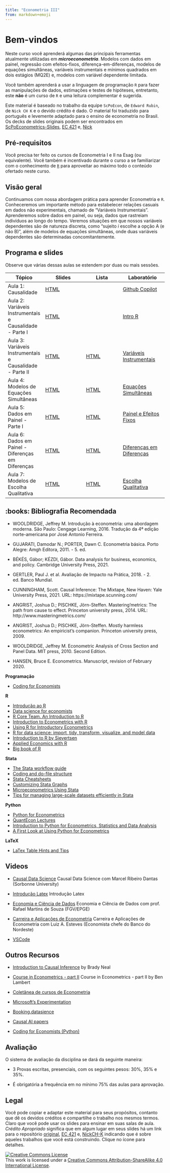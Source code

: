 ```yaml
---
title: "Econometria III"
from: markdown+emoji
---
```


# Bem-vindos

Neste curso você aprenderá algumas das principais ferramentas atualmente utilizadas em ***microeconometria***. Modelos com dados em painel, regressão com efeitos-fixos, diferença-em-diferenças, modelos de equações simultâneas, variáveis instrumentais e mínimos quadrados em dois estágios (MQ2E) e, modelos com variável dependente limitada.
 
Você também aprenderá a usar a linguagem de programação `R` para fazer as manipulações de dados, estimações e testes de hipóteses, entretanto, este **não** é um curso de `R` e uma leitura complementar é sugerida. 

Este material é baseado no trabalho da equipe `ScPoEcon`, de `Edward Rubin`, de `Nick CH K` e o devido crédito é dado. O material foi traduzido para português e levemente adaptado para o ensino de econometria no Brasil. Os decks de slides originais podem ser encontrados em [ScPoEconometrics-Slides](https://github.com/ScPoEcon/Advanced-Metrics-slides), [EC 421](https://github.com/edrubin/EC421S19) e, [Nick](https://github.com/NickCH-K/EconometricsSlides)


## Pré-requisitos

Você precisa ter feito os cursos de Econometria I e II na Esag (ou equivalente). Você também é incentivado durante o curso a se familiarizar com o conhecimento de [`R`](https://cran.r-project.org/) para aproveitar ao máximo todo o conteúdo ofertado neste curso.

## Visão geral

Continuamos com nossa abordagem prática para aprender Econometria e `R`. Conheceremos um importante método para estabelecer relações casuais em dados não experimentais, chamado de “Variáveis Instrumentais”. Aprenderemos sobre dados em painel, ou seja, dados que rastreiam indivíduos ao longo do tempo. Veremos situações em que nossos variáveis dependentes são de natureza discreta, como “sujeito *i* escolhe a opção A (e não B)”, além de modelos de equações simultâneas, onde duas variáveis dependentes são determinadas concomitantemente.


## Programa e slides

Observe que várias dessas aulas se estendem por duas ou mais sessões.

| Tópico                                                   | Slides                                                                                                              | Lista                                                                                                   | Laboratório                                                                                                       |
|----------------------------------------------------------|---------------------------------------------------------------------------------------------------------------------|---------------------------------------------------------------------------------------------------------|-------------------------------------------------------------------------------------------------------------------|
| Aula 1: Causalidade                                      | [HTML](https://raw.githack.com/rfbressan/econometria3_slides/master/lectures/01-causalidade/01-causality_pt.html)   |                                                                                                         | [Github Copilot](https://raw.githack.com/rfbressan/econometria3_slides/master/labs/01_lab_intro_github.html)      |
| Aula 2: Variáveis Instrumentais e Causalidade - Parte I  | [HTML](https://raw.githack.com/rfbressan/econometria3_slides/master/lectures/03-IV/03-IV_pt.html)                   |                                                                                                         | [Intro R](https://raw.githack.com/rfbressan/econometria3_slides/master/labs/01_lab_introducao.html)               |
| Aula 3: Variáveis Instrumentais e Causalidade - Parte II | [HTML](https://raw.githack.com/rfbressan/econometria3_slides/master/lectures/04-IV2/04-IV2_pt.html)                 | [HTML](https://raw.githack.com/rfbressan/econometria3_slides/master/psets/Questoes_causalidade_vi.html) | [Variáveis Instrumentais](https://raw.githack.com/rfbressan/econometria3_slides/master/labs/02_lab_VI.html)       |
| Aula 4: Modelos de Equações Simultâneas                  | [HTML](https://raw.githack.com/rfbressan/econometria3_slides/master/lectures/05-simultaneas/05-simultaneas_pt.html) | [HTML](https://raw.githack.com/rfbressan/econometria3_slides/master/psets/Questoes_Simultaneas.html)    | [Equações Simultâneas](https://raw.githack.com/rfbressan/econometria3_slides/master/labs/03_lab_Simultaneas.html) |
| Aula 5: Dados em Painel - Parte I                        | [HTML](https://raw.githack.com/rfbressan/econometria3_slides/master/lectures/06-panel/06-panel_pt.html)             | [HTML](https://raw.githack.com/rfbressan/econometria3_slides/master/psets/Questoes_Painel.html)         | [Painel e Efeitos Fixos](https://raw.githack.com/rfbressan/econometria3_slides/master/labs/04_lab_Painel_EF.html) |
| Aula 6: Dados em Painel - Diferenças em Diferenças       | [HTML](https://raw.githack.com/rfbressan/econometria3_slides/master/lectures/07-DID/07_DID_pt.html)                 | [HTML](https://raw.githack.com/rfbressan/econometria3_slides/master/psets/Questoes_DID.html)            | [Diferenças em Diferenças](https://raw.githack.com/rfbressan/econometria3_slides/master/labs/05_lab_DID.html)     |
| Aula 7: Modelos de Escolha Qualitativa                   | [HTML](https://raw.githack.com/rfbressan/econometria3_slides/master/lectures/02-probit/02-probit_pt.html)           | [HTML](https://raw.githack.com/rfbressan/econometria3_slides/master/psets/Questoes_Probit.html)         | [Escolha Qualitativa](https://raw.githack.com/rfbressan/econometria3_slides/master/labs/06_lab_Probit.html)       |



## :books: Bibliografia Recomendada

* WOOLDRIDGE, Jeffrey M. Introdução à econometria: uma abordagem moderna. São Paulo: Cengage Learning, 2016. Tradução da 4ª edição norte-americana por José Antonio Ferreira. 

* GUJARATI, Damodar N.; PORTER, Dawn C. Econometria básica. Porto Alegre: Amgh Editora, 2011. - 5. ed. 

* BÉKÉS, Gábor; KÉZDI, Gábor. Data analysis for business, economics, and policy. Cambridge University Press, 2021.

* GERTLER, Paul J. et al. Avaliação de Impacto na Prática, 2018. - 2. ed. Banco Mundial.

* CUNNINGHAM, Scott. Causal Inference: The Mixtape, New Haven: Yale University Press, 2021. URL: https://mixtape.scunning.com/

* ANGRIST, Joshua D.; PISCHKE, Jörn-Steffen. Mastering'metrics: The path from cause to effect. Princeton university press, 2014. URL: http://www.masteringmetrics.com/

* ANGRIST, Joshua D.; PISCHKE, Jörn-Steffen. Mostly harmless econometrics: An empiricist's companion. Princeton university press, 2009.

* WOOLDRIDGE, Jeffrey M. Econometric Analysis of Cross Section and Panel Data. MIT press, 2010. Second Edition. 

* HANSEN, Bruce E. Econometrics. Manuscript, revision of February 2020.

**Programação**

* [Coding for Economists](https://aeturrell.github.io/coding-for-economists/intro.html)

**R**

* [Introdução ao R](http://www.lampada.uerj.br/introducaoaor)
* [Data science for economists](https://github.com/uo-ec607/lectures)
* [R Core Team. An Introduction to R](https://cran.r-project.org/doc/manuals/r-release/R-intro.html)
* [Introduction to Econometrics with R](https://www.econometrics-with-r.org/)
* [Using R for Introductory Econometrics](http://urfie.net/)
* [R for data science: import, tidy, transform, visualize, and model data](https://r4ds.had.co.nz/)
* [Introduction to R by Sievertsen](https://hhsievertsen.shinyapps.io/r_introduction/)
* [Applied Economics with R](https://hhsievertsen.github.io/applied_econ_with_r/)
* [Big book of R](https://www.bigbookofr.com/index.html)

**Stata**

* [The Stata workflow guide](https://medium.com/the-stata-guide/the-stata-workflow-guide-52418ce35006)
* [Coding and do-file structure](https://github.com/michaelstepner/healthinequality-code/tree/main/code)
* [Stata Cheatsheets](https://www.stata.com/bookstore/stata-cheat-sheets/)
* [Customizing Stata Graphs](https://repec.sowi.unibe.ch/files/wp30/Jann-2018-grstyle-set.pdf)
* [Microeconometrics Using Stata](https://cameron.econ.ucdavis.edu/musbook/MUS2_Draft_Contents_November_2020.pdf)
* [Tips for managing large-scale datasets efficiently in Stata](https://www.peretaberner.eu/tips-for-managing-large-scale-datasets-efficiently-in-stata/)

**Python**

* [Python for Econometrics](https://pyecon.org/down/pyecon.pdf)
* [QuantEcon Lectures](https://quantecon.org/projects/#filter=lecture)
* [Introduction to Python for Econometrics, Statistics and Data Analysis](https://www.kevinsheppard.com/teaching/python/notes/)
* [A First Look at Using Python for Econometrics](https://www.youtube.com/watch?v=kltX6XofxG0)

**LaTeX**

* [LaTex Table Hints and Tips](https://statatexblog.com/wp-content/uploads/2013/09/tabletricks_latex.pdf)

## Videos

* [Causal Data Science](https://www.youtube.com/watch?v=MguFFgUfcbc&list=PLSMHA74lM-x3NTV2vJoxWdB1qdsSMjcFL&index=1&t=5603s) Causal Data Science com Marcel Ribeiro Dantas (Sorbonne University)

* [Introdução Latex](https://www.youtube.com/watch?v=EumeZnyvTzA&list=PLSMHA74lM-x3NTV2vJoxWdB1qdsSMjcFL&index=2&t=3213s) Introdução Latex

* [Economia e Ciência de Dados](https://www.youtube.com/watch?v=6Q3SXs5agaU&list=PLSMHA74lM-x2VglhXkdbHEH80T2a_XgRr&index=2&t=4765s) Economia e Ciência de Dados com prof. Rafael Martins de Souza (FGV/EPGE)

* [Carreira e Aplicações de Econometria](https://www.youtube.com/watch?v=VKZe49nNtxw&list=PLSMHA74lM-x2VglhXkdbHEH80T2a_XgRr&index=3&t=2182s) Carreira e Aplicações de Econometria com Luiz A. Esteves (Economista chefe do Banco do Nordeste)

* [VSCode](https://www.youtube.com/@code)

## Outros Recursos

* [Introduction to Causal Inference](https://www.bradyneal.com/causal-inference-course) by Brady Neal

* [Course in Econometrics - part II](https://www.youtube.com/playlist?list=PLwJRxp3blEvb7P-7po9AxuBwquPv75LjU) Course in Econometrics - part II by Ben Lambert

* [Coletânea de cursos de Econometria](https://giuseppecavaliere.wixsite.com/giuseppe/econometrics-courses)

* [Microsoft's Experimentation](https://www.microsoft.com/en-us/research/group/experimentation-platform-exp/)

* [Booking.datasience](https://booking.ai)

* [Causal AI papers](https://www.causalens.com/causal-ai-papers/)

* [Coding for Economists (Python)](https://aeturrell.github.io/coding-for-economists/intro.html)


## Avaliação

O sistema de avaliação da disciplina se dará da seguinte maneira:

- 3 Provas escritas, presenciais, com os seguintes pesos: 30%, 35% e 35%.

- É obrigatória a frequência em no mínimo 75% das aulas para aprovação.

## Legal

Você pode copiar e adaptar este material para seus propósitos, contanto que dê os devidos créditos e compartilhe o trabalho nos mesmos termos. Claro que você pode usar os slides para ensinar em suas salas de aula. *Crédito Apropriado* significa que em algum lugar em seus slides há um link para o repositório [original](https://github.com/ScPoEcon/Advanced-Metrics-slides), [EC 421](https://github.com/edrubin/EC421S19) e, [NickCH-K](https://github.com/NickCH-K/EconometricsSlides) indicando que é sobre aqueles trabalhos que você está construindo. Clique no ícone para detalhes.

<a rel="license" href="http://creativecommons.org/licenses/by-sa/4.0/"><img alt="Creative Commons License" style="border-width:0" src="https://i.creativecommons.org/l/by-sa/4.0/88x31.png" /></a><br />This work is licensed under a <a rel="license" href="http://creativecommons.org/licenses/by-sa/4.0/">Creative Commons Attribution-ShareAlike 4.0 International License</a>.
